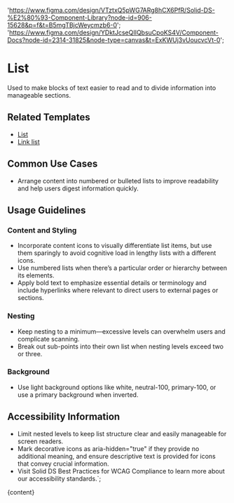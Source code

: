 

  'https://www.figma.com/design/VTztxQ5pWG7ARg8hCX6PfR/Solid-DS-%E2%80%93-Component-Library?node-id=906-15628&p=f&t=B5mgTBjcWeycmzb6-0';
  'https://www.figma.com/design/YDktJcseQIIQbsuCpoKS4V/Component-Docs?node-id=2314-31825&node-type=canvas&t=ExKWUj3vUoucvcVt-0';

# List

Used to make blocks of text easier to read and to divide information into manageable sections.

<DefaultStory />

<DocumentationLinks storybookLink="${storybookLink}" figmaLibrary="${figmaLibrary}" figmaDocs="${figmaDocs}" />

## Related Templates

- [List](?path=/docs/templates-list--docs)
- [Link list](?path=/docs/templates-link--docs#link-list)

## Common Use Cases

- Arrange content into numbered or bulleted lists to improve readability and help users digest information quickly.

## Usage Guidelines

### Content and Styling

- Incorporate content icons to visually differentiate list items, but use them sparingly to avoid cognitive load in lengthy lists with a different icons.
- Use numbered lists when there’s a particular order or hierarchy between its elements.
- Apply bold text to emphasize essential details or terminology and include hyperlinks where relevant to direct users to external pages or sections.

### Nesting

- Keep nesting to a minimum—excessive levels can overwhelm users and complicate scanning.
- Break out sub-points into their own list when nesting levels exceed two or three.

### Background

- Use light background options like white, neutral-100, primary-100, or use a primary background when inverted.

## Accessibility Information

- Limit nested levels to keep list structure clear and easily manageable for screen readers.
- Mark decorative icons as aria-hidden="true" if they provide no additional meaning, and ensure descriptive text is provided for icons that convey crucial information.
- Visit <sd-link href="https://www.figma.com/design/YDktJcseQIIQbsuCpoKS4V/Component-Docs?node-id=10708-5011&t=Z1FxSGWkmXG5r5sw-4" target="_blank">Solid DS Best Practices for WCAG Compliance</sd-link> to learn more about our accessibility standards.`;

<Meta title="Styles/sd-list/Overview" />

<OverviewFormatter story={ListStories.Default}>{content}</OverviewFormatter>
